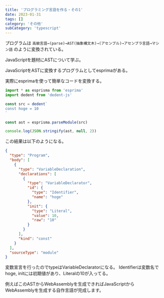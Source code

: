 ```yaml
---
title: 'プログラミング言語を作る・その1'
date: 2023-01-31
tags: []
category: 'その他'
subCategory: 'typescript'
---
```


プログラムは
`高級言語→(parse)→AST(抽象構文木)→(アセンブル)→アセンブラ言語→マシン語`
のように変換されている。

JavaScriptを題材にASTについて学ぶ。

JavaScriptをASTに変換するプログラムとしてesprimaがある。

実際にesprimaを使って簡単なコードを変換する。

```typescript
import * as esprisma from 'esprima'
import dedent from 'dedent-js'

const src = dedent`
const hoge = 10
`

const ast = esprisma.parseModule(src)

console.log(JSON.stringify(ast, null, 2))
```

この結果は以下のようになる。

```json
{
  "type": "Program",
  "body": [
    {
      "type": "VariableDeclaration",
      "declarations": [
        {
          "type": "VariableDeclarator",
          "id": {
            "type": "Identifier",
            "name": "hoge"
          },
          "init": {
            "type": "Literal",
            "value": 10,
            "raw": "10"
          }
        }
      ],
      "kind": "const"
    }
  ],
  "sourceType": "module"
}
```

変数宣言を行ったのでtypeはVariableDeclaratorになる。
Identifierは変数名でhoge, initには初期値があり、Literalの10が入ってる。

例えばこのASTからWebAssemblyを生成できればJavaScriptからWebAssemblyを生成する自作言語が完成します。

